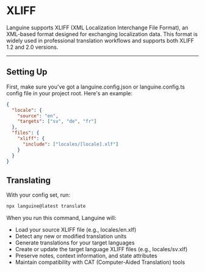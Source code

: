 # XLIFF

Languine supports XLIFF (XML Localization Interchange File Format), an XML-based format designed for exchanging localization data. This format is widely used in professional translation workflows and supports both XLIFF 1.2 and 2.0 versions.

---

## Setting Up

First, make sure you've got a languine.config.json or languine.config.ts config file in your project root. Here's an example:

```json
{
  "locale": {
    "source": "en",
    "targets": ["sv", "de", "fr"]
  },
  "files": {
    "xliff": {
      "include": ["locales/[locale].xlf"]
    }
  }
}
```

## Translating

With your config set, run:

```bash
npx languine@latest translate
```

When you run this command, Languine will:

- Load your source XLIFF file (e.g., locales/en.xlf)
- Detect any new or modified translation units
- Generate translations for your target languages
- Create or update the target language XLIFF files (e.g., locales/sv.xlf)
- Preserve notes, context information, and state attributes
- Maintain compatibility with CAT (Computer-Aided Translation) tools
